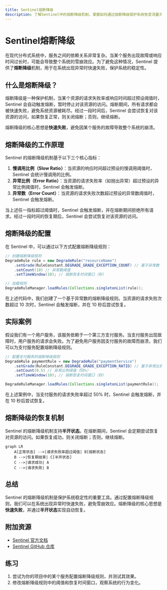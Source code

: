 ```yaml
---
title: Sentinel熔断降级
description: 了解Sentinel中的熔断降级机制，掌握如何通过熔断降级保护系统免受流量洪峰的影响。
---
```


# Sentinel熔断降级

在现代分布式系统中，服务之间的依赖关系非常复杂。当某个服务出现故障或响应时间过长时，可能会导致整个系统的雪崩效应。为了避免这种情况，Sentinel 提供了**熔断降级**机制，用于在系统出现异常时快速失败，保护系统的稳定性。

## 什么是熔断降级？

熔断降级是一种保护机制，当某个资源的请求失败率或响应时间超过预设阈值时，Sentinel 会自动触发熔断，暂时停止对该资源的访问。熔断期间，所有请求都会被快速失败，避免系统资源被耗尽。经过一段时间后，Sentinel 会尝试恢复对该资源的访问，如果恢复正常，则关闭熔断；否则，继续熔断。

熔断降级的核心思想是**快速失败**，避免因某个服务的故障导致整个系统的崩溃。

## 熔断降级的工作原理

Sentinel 的熔断降级机制基于以下三个核心指标：

1. **慢调用比例（Slow Ratio）**：当资源的响应时间超过预设的慢调用阈值时，Sentinel 会统计慢调用的比例。
2. **异常比例（Error Ratio）**：当资源的请求失败率（如抛出异常）超过预设的异常比例阈值时，Sentinel 会触发熔断。
3. **异常数（Error Count）**：当资源的请求失败次数超过预设的异常数阈值时，Sentinel 会触发熔断。

当上述任一指标超过阈值时，Sentinel 会触发熔断，并在熔断期间拒绝所有请求。经过一段时间的恢复期后，Sentinel 会尝试恢复对该资源的访问。

## 熔断降级的配置

在 Sentinel 中，可以通过以下方式配置熔断降级规则：

```java
// 创建熔断降级规则
DegradeRule rule = new DegradeRule("resourceName")
    .setGrade(RuleConstant.DEGRADE_GRADE_EXCEPTION_COUNT) // 基于异常数
    .setCount(10) // 异常数阈值
    .setTimeWindow(10); // 熔断恢复时间窗口（秒）

// 加载规则
DegradeRuleManager.loadRules(Collections.singletonList(rule));
```

在上述代码中，我们创建了一个基于异常数的熔断降级规则。当资源的请求失败次数超过 10 次时，Sentinel 会触发熔断，并在 10 秒后尝试恢复。

## 实际案例

假设我们有一个用户服务，该服务依赖于一个第三方支付服务。当支付服务出现故障时，用户服务的请求会失败。为了避免用户服务因支付服务的故障而崩溃，我们可以为支付服务配置熔断降级规则。

```java
// 配置支付服务的熔断降级规则
DegradeRule paymentRule = new DegradeRule("paymentService")
    .setGrade(RuleConstant.DEGRADE_GRADE_EXCEPTION_RATIO) // 基于异常比例
    .setCount(0.5) // 异常比例阈值（50%）
    .setTimeWindow(10); // 熔断恢复时间窗口（秒）

DegradeRuleManager.loadRules(Collections.singletonList(paymentRule));
```

在上述案例中，当支付服务的请求失败率超过 50% 时，Sentinel 会触发熔断，并在 10 秒后尝试恢复。

## 熔断降级的恢复机制

Sentinel 的熔断降级机制支持**半开状态**。在熔断期间，Sentinel 会定期尝试恢复对资源的访问。如果恢复成功，则关闭熔断；否则，继续熔断。

```mermaid
graph LR
    A[正常状态] -->|请求失败率超过阈值| B[熔断状态]
    B -->|恢复期结束| C[半开状态]
    C -->|请求成功| A
    C -->|请求失败| B
```

## 总结

Sentinel 的熔断降级机制是保护系统稳定性的重要工具。通过配置熔断降级规则，我们可以在系统出现异常时快速失败，避免雪崩效应。熔断降级的核心思想是**快速失败**，并通过**半开状态**实现自动恢复。

## 附加资源

- [Sentinel 官方文档](https://sentinelguard.io/zh-cn/docs/introduction.html)
- [Sentinel GitHub 仓库](https://github.com/alibaba/Sentinel)

## 练习

1. 尝试为你的项目中的某个服务配置熔断降级规则，并测试其效果。
2. 修改熔断降级规则中的阈值和恢复时间窗口，观察系统的行为变化。